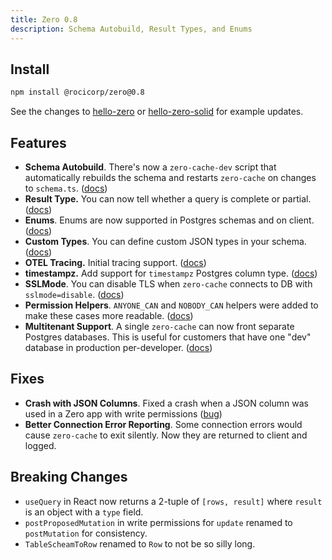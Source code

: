 ```yaml
---
title: Zero 0.8
description: Schema Autobuild, Result Types, and Enums
---
```


## Install

```bash
npm install @rocicorp/zero@0.8
```

See the changes to [hello-zero](https://github.com/rocicorp/hello-zero/pull/8) or [hello-zero-solid](https://github.com/rocicorp/hello-zero-solid/pull/5) for example updates.

## Features

- **Schema Autobuild**. There's now a `zero-cache-dev` script that automatically rebuilds the schema and restarts `zero-cache` on changes to `schema.ts`. ([docs](../zero-schema#building-the-zero-schema))
- **Result Type.** You can now tell whether a query is complete or partial. ([docs](/docs/reading-data#completeness))
- **Enums**. Enums are now supported in Postgres schemas and on client. ([docs](../postgres-support#column-types))
- **Custom Types**. You can define custom JSON types in your schema. ([docs](../zero-schema#custom-json-types))
- **OTEL Tracing.** Initial tracing support. ([docs](/docs/zero-cache-config#log-trace-collector))
- **timestampz.** Add support for `timestampz` Postgres column type. ([docs](../postgres-support#column-types))
- **SSLMode**. You can disable TLS when `zero-cache` connects to DB with `sslmode=disable`. ([docs](../connecting-to-postgres#ssl-mode))
- **Permission Helpers**. `ANYONE_CAN` and `NOBODY_CAN` helpers were added to make these cases more readable. ([docs](../permissions#permissions-denied-by-default))
- **Multitenant Support**. A single `zero-cache` can now front separate Postgres databases. This is useful for customers that have one "dev" database in production per-developer. ([docs](../zero-cache-config#tenants-json))

## Fixes

- **Crash with JSON Columns**. Fixed a crash when a JSON column was used in a Zero app with write permissions ([bug](https://bugs.rocicorp.dev/issue/3215))
- **Better Connection Error Reporting**. Some connection errors would cause `zero-cache` to exit silently. Now they are returned to client and logged.


## Breaking Changes

- `useQuery` in React now returns a 2-tuple of `[rows, result]` where `result` is an object with a `type` field.
- `postProposedMutation` in write permissions for `update` renamed to `postMutation` for consistency.
- `TableScheamToRow` renamed to `Row` to not be so silly long.
